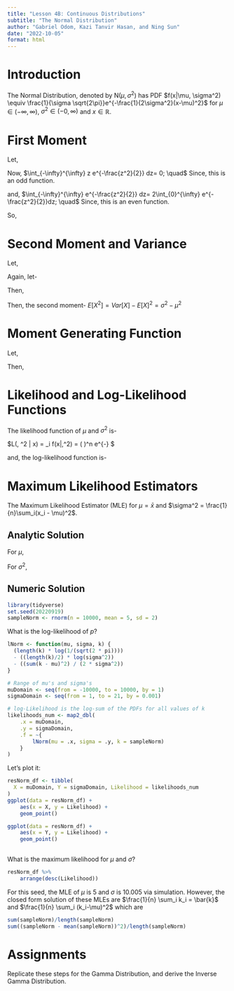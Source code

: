 ```yaml
---
title: "Lesson 4B: Continuous Distributions"
subtitle: "The Normal Distribution"
author: "Gabriel Odom, Kazi Tanvir Hasan, and Ning Sun"
date: "2022-10-05"
format: html
---
```




# Introduction

The Normal Distribution, denoted by $\text{N}(\mu, \sigma^2)$ has PDF
$f(x|\mu, \sigma^2) \equiv \frac{1}{\sigma \sqrt{2\pi}}e^{-\frac{1}{2\sigma^2}(x-\mu)^2}$  for $\mu \in (-\infty, \infty)$, $\sigma^2 \in (-0, \infty)$ and $x \in \mathbb{R}$.



# First Moment

\begin{align*}
E[X] &= \int_{-\infty}^{\infty} x \frac{1}{\sigma \sqrt{2\pi}}e^{-\frac{1}{2\sigma^2}(x-\mu)^2} dx\\
&= \frac{1}{\sigma \sqrt{2\pi}} 
\int_{-\infty}^{\infty} x e^{-\frac{1}{2\sigma^2}(x-\mu)^2} dx\\
\end{align*}

Let, 
\begin{align*}
z &= \frac{x-\mu}{\sigma} \\ 
\implies x &= \sigma z + \mu \\ 
\implies dx = \sigma dz
\end{align*}

\begin{align*}
\therefore E[X] &= \frac{1}{\sigma \sqrt{2\pi}} \int_{-\infty}^{\infty} (\sigma z + \mu)e^{-\frac{\sigma z + \mu - \mu}{2\sigma^2}} dz\\
&= \frac{1}{\sqrt{2\pi}} \int_{-\infty}^{\infty} (\sigma z + \mu) e^{-\frac{z^2}{2}}dz\\
&= \frac{1}{\sqrt{2\pi}}\left [\int_{-\infty}^{\infty} \sigma z e^{-\frac{z^2}{2}} + \int_{-\infty}^{\infty} \mu z e^{-\frac{z^2}{2}}dz \right]
\end{align*}

Now, $\int_{-\infty}^{\infty} z e^{-\frac{z^2}{2}} dz= 0; \quad$ 
Since, this is an odd function.

and, $\int_{-\infty}^{\infty} e^{-\frac{z^2}{2}} dz= 2\int_{0}^{\infty} e^{-\frac{z^2}{2}}dz; \quad$ Since, this is an even function.

So, \begin{align*}
E[X] &= \frac{\mu}{\sqrt 2\pi}2 \int_{0}^{\infty} e^{-\frac{z^2}{2}}dz\\
&= \frac{\mu}{\sqrt \pi} \sqrt \pi; \quad[\text{Since,} \int_{0}^{\infty} e^{-\frac{x^2}{2}}dx = \sqrt \pi]\\
\therefore E[X] &= \mu
\end{align*}



# Second Moment and Variance

\begin{align*}
Var[X] &= \int_{-\infty}^{\infty} (x-\mu)^2 \frac{1}{\sigma \sqrt{2\pi}}e^{-\frac{1}{2\sigma^2}(x-\mu)^2} dx\\
&= \frac{1}{\sigma \sqrt{2\pi}} 
\int_{-\infty}^{\infty} (x-\mu)^2 e^{-\frac{1}{2\sigma^2}(x-\mu)^2}dx \\
\end{align*}

Let, 
\begin{align*}
z &= \frac{x-\mu}{\sigma} \\ 
\implies x &= \sigma z + \mu \\ 
\implies dx = \sigma dz
\end{align*}

\begin{align*}
\therefore Var[X] &= \frac{1}{\sigma \sqrt{2\pi}} \int_{-\infty}^{\infty} (\sigma z)^2 e^{-\frac{\sigma z + \mu - \mu}{2\sigma^2}}dz\\
&= \frac{\sigma^2}{\sqrt{2\pi}} \int_{-\infty}^{\infty}  z^2  e^{-\frac{z^2}{2}}dz\\
&= \frac{\sigma^2}{\sqrt{2\pi}} 2\int_{0}^{\infty}  z^2  e^{-\frac{z^2}{2}}dz;
\quad \text{Since, this is an even function}\\
\end{align*}

Again, let-
\begin{align*}
z^2/2 &= t \\ 
\implies z^2 &= 2t \\ 
\implies z &= \sqrt{2t} \\ 
\implies dz =  \frac{2dt}{2z} = \frac{dt}{\sqrt{2t}}
\end{align*}

Then,
\begin{align*}
\therefore Var[X] &= \frac{2\sigma^2}{\sqrt{2\pi}} \int_{0}^{\infty}  2t  e^{-t}\frac{dt}{\sqrt{2t}}\\
&= \frac{2\sigma^2}{\sqrt{\pi}} \int_{0}^{\infty} t^{1/2}  e^{-t} dt\\
&= \frac{2\sigma^2}{\sqrt{\pi}} \int_{0}^{\infty} e^{-t} t^{\frac{3}{2}-1} dt\\
&= \frac{2\sigma^2}{\sqrt{\pi}} \Gamma{\left(\frac{3}{2}\right)}; \quad \left[\text{Since,} \Gamma{(n)}=  \int_{0}^{\infty} e^{-x} x^{n-1} dx \right]\\
&= \frac{2\sigma^2}{\sqrt{\pi}} \frac{1}{2}\Gamma{\left(\frac{1}{2}\right)}\\
&= \frac{2\sigma^2}{\sqrt{\pi}} \frac{1}{2}\sqrt{\pi}\\
\therefore Var[X] &= \sigma^2
\end{align*}

Then, the second moment- 
$E[X^2]= Var[X] - {E[X]}^2 = \sigma^2 - \mu^2$



# Moment Generating Function

\begin{align*}
M_X{(t)} = E[e^{tx}] &= \int_{-\infty}^{\infty} e^{tx} \frac{1}{\sigma \sqrt{2\pi}}e^{-\frac{1}{2\sigma^2}(x-\mu)^2} dx\\
 &= \frac{1}{\sigma\sqrt{2\pi}}\int_{-\infty}^{\infty} e^{tx} e^{-\frac{1}{2\sigma^2}(x-\mu)^2} dx
\end{align*}

Let, 
\begin{align*}
z &= \frac{x-\mu}{\sigma} \\ 
\implies x &= \sigma z + \mu \\ 
\implies dx = \sigma dz
\end{align*}

Then,
\begin{align*}
M_X{(t)} &= \frac{1}{\sigma\sqrt{2\pi}}\int_{-\infty}^{\infty} e^{\mu + \sigma z}t e^{-\frac{z^2}{2}(x-\mu)^2} \sigma dz\\
&=\frac{e^{\mu t}}{\sqrt{2\pi}}\int_{-\infty}^{\infty} e^{\sigma zt} e^{-\frac{z^2}{2}(x-\mu)^2} \sigma dz\\
&=\frac{e^{\mu t}}{\sqrt{2\pi}}\int_{-\infty}^{\infty} e^{z^2-2\sigma zt} \sigma dz\\
&=\frac{e^{\mu t}}{\sqrt{2\pi}}\int_{-\infty}^{\infty} e^{\frac{1}{2}{(z-\sigma t)^2- \sigma^2 t^2}} \sigma dz\\
&=\frac{e^{\mu t}}{\sqrt{2\pi}} e^{\frac{\sigma^2t^2}{2}}\int_{-\infty}^{\infty} e^{\frac{1}{2}{(z-\sigma t)^2}} \sigma dz\\
&=e^{\mu t} e^{\frac{\sigma^2t^2}{2}}\int_{-\infty}^{\infty} \frac{1}{\sqrt{2\pi}} e^{\frac{1}{2}{(z-\sigma t)^2}} \sigma dz\\
\therefore M_X{(t)} &= e^{\mu t} e^{\frac{\sigma^2t^2}{2}}; \quad [\text{Since,} z \sim N(\sigma t, 1)]
\end{align*}



# Likelihood and Log-Likelihood Functions

The likelihood function of $\mu$ and $\sigma^2$ is-

$L(\mu, \sigma^2 | x) = \prod_i f(x|\mu,\sigma^2) = \left(\frac{1}{\sigma \sqrt2\pi} \right)^n e^{-\frac{\sum_i(x_i-\mu)}{2\sigma^2}} $

and, the log-likelihood function is-
\begin{align*}
l(\mu, \sigma^2 | x) &= log(L(\mu, \sigma^2 | x))\\
&= nlog(\frac{1}{\sqrt 2\pi})-\frac{n}{2}log(\sigma^2)-\frac{\sum_i(x_i-\mu)}{2\sigma^2}
\end{align*}



# Maximum Likelihood Estimators

The Maximum Likelihood Estimator (MLE) for $\mu = \bar{x}$ and $\sigma^2 = \frac{1}{n}\sum_i(x_i - \mu)^2$.


## Analytic Solution

For $\mu$,
\begin{align*}
\frac{\partial f}{\partial \mu} &= 0\\
\implies 0 - 0 - \frac{1}{2\sigma^2} \sum_i -2(x_i - \mu) &= 0\\
\implies \frac{1}{\sigma^2} \sum_i -(x_i - \mu) &= 0\\
\implies \sum_i {x_i} - n\mu &= 0\\
\therefore \hat{\mu}_{mle} = \frac{1}{n} \sum_i {x_i} = \bar{x}
\end{align*}

For $\sigma^2$,
\begin{align*}
\frac{\partial f}{\partial \sigma^2} &= 0\\
\implies 0 - \frac{n}{2} \left( \frac{1}{\sigma^2} \right) 2\sigma - \frac{1}{2}\frac{2}{\sigma^3} \sum_i(x_i - \mu)^2 &= 0\\
\implies \frac{n}{\sigma}- \frac{\sum_i(x_i - \mu)^2}{\sigma^3} &= 0\\
\implies n\sigma^2 &= \sum_i(x_i - \mu)^2\\
\therefore \hat{\sigma^2}_{mle} &= \frac{1}{n}\sum_i(x_i - \mu)^2
\end{align*}


## Numeric Solution

```r
library(tidyverse)
set.seed(20220919)
sampleNorm <- rnorm(n = 10000, mean = 5, sd = 2)
```

What is the log-likelihood of $p$?

```r
lNorm <- function(mu, sigma, k) {
  (length(k) * log(1/(sqrt(2 * pi)))) 
  - ((length(k)/2) * log(sigma^2)) 
  - ((sum(k - mu)^2) / (2 * sigma^2))
}

# Range of mu's and sigma's
muDomain <- seq(from = -10000, to = 10000, by = 1) 
sigmaDomain <- seq(from = 1, to = 21, by = 0.001) 

# log-Likelihood is the log-sum of the PDFs for all values of k
likelihoods_num <- map2_dbl(
	.x = muDomain,
	.y = sigmaDomain,
	.f = ~{
		lNorm(mu = .x, sigma = .y, k = sampleNorm)
	}
)
```

Let's plot it:

```r
resNorm_df <- tibble(
  X = muDomain, Y = sigmaDomain, Likelihood = likelihoods_num
)
ggplot(data = resNorm_df) +
	aes(x = X, y = Likelihood) + 
	geom_point()

ggplot(data = resNorm_df) +
	aes(x = Y, y = Likelihood) + 
	geom_point()
	
```

What is the maximum likelihood for $\mu$ and $\sigma$?

```r
resNorm_df %>% 
	arrange(desc(Likelihood))
```

For this seed, the MLE of $\mu$ is 5 and $\sigma$ is 10.005 via simulation. However, the closed form solution of these MLEs are $\frac{1}{n} \sum_i k_i = \bar{k}$ and $\frac{1}{n} \sum_i (k_i-\mu)^2$ which are

```r
sum(sampleNorm)/length(sampleNorm)
sum((sampleNorm - mean(sampleNorm))^2)/length(sampleNorm)
```

# Assignments

Replicate these steps for the Gamma Distribution, and derive the Inverse Gamma Distribution.
